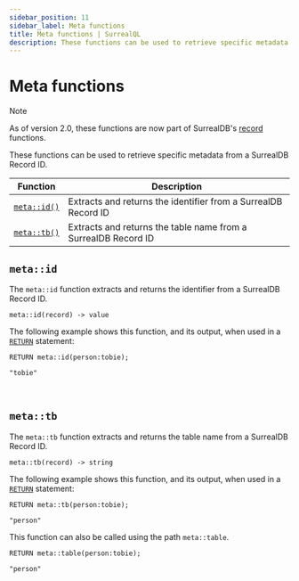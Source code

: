 ```yaml
---
sidebar_position: 11
sidebar_label: Meta functions
title: Meta functions | SurrealQL
description: These functions can be used to retrieve specific metadata from a SurrealDB Record ID.
---
```



# Meta functions

> [!NOTE]
> As of version 2.0, these functions are now part of SurrealDB's [record](/docs/surrealql/functions/database/record) functions.


These functions can be used to retrieve specific metadata from a SurrealDB Record ID.

<table>
  <thead>
    <tr>
      <th scope="col">Function</th>
      <th scope="col">Description</th>
    </tr>
  </thead>
  <tbody>
    <tr>
      <td scope="row" data-label="Function"><a href="#metaid"><code>meta::id()</code></a></td>
      <td scope="row" data-label="Description">Extracts and returns the identifier from a SurrealDB Record ID</td>
    </tr>
    <tr>
      <td scope="row" data-label="Function"><a href="#metatb"><code>meta::tb()</code></a></td>
      <td scope="row" data-label="Description">Extracts and returns the table name from a SurrealDB Record ID</td>
    </tr>
  </tbody>
</table>

## `meta::id`

The `meta::id` function extracts and returns the identifier from a SurrealDB Record ID.

```surql title="API DEFINITION"
meta::id(record) -> value
```
The following example shows this function, and its output, when used in a [`RETURN`](/docs/surrealql/statements/return) statement:

```surql
RETURN meta::id(person:tobie);

"tobie"
```

<br />

## `meta::tb`

The `meta::tb` function extracts and returns the table name from a SurrealDB Record ID.

```surql title="API DEFINITION"
meta::tb(record) -> string
```
The following example shows this function, and its output, when used in a [`RETURN`](/docs/surrealql/statements/return) statement:

```surql
RETURN meta::tb(person:tobie);

"person"
```

This function can also be called using the path `meta::table`.

```surql
RETURN meta::table(person:tobie);

"person"
```

<br /><br />
